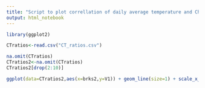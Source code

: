 ---
title: "Script to plot correllation of daily average temperature and Chicago Crime."
output: html_notebook
---

```{r}
library(ggplot2)
```

```{r}
CTratios<-read.csv("CT_ratios.csv")
```

```{r}
na.omit(CTratios)
CTratios2<-na.omit(CTratios)
CTratios2[drop(2:10)]
```

```{r}
ggplot(data=CTratios2,aes(x=brks2,y=V1)) + geom_line(size=1) + scale_x_continuous(breaks=c(-20,-10,0,10,20,30)) + labs(x="Daily average temperature ⁰C", y="Relative frequency", caption="Adjusted for daily temperature frequency") + theme_light()
```


